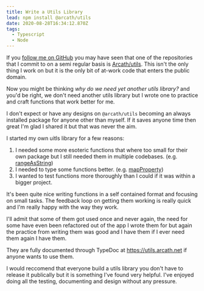 ```yaml
---
title: Write a Utils Library
lead: npm install @arcath/utils
date: 2020-08-28T16:34:12.870Z
tags:
  - Typescript
  - Node
---
```

If you [follow me on GitHub](https://github.com/Arcath) you may have seen that one of the repositories that I commit to on a semi regular basis is [Arcath/utils](https://github.com/Arcath/utils). This isn't the only thing I work on but it is the only bit of at-work code that enters the public domain.

Now you might be thinking _why do we need yet another utils library?_ and you'd be right, we don't need another utils library but I wrote one to practice and craft functions that work better for me.

I don't expect or have any designs on `@arcath/utils` becoming an always installed package for anyone other than myself. If it saves anyone time then great I'm glad I shared it but that was never the aim.

I started my own uitls library for a few reasons:

1. I needed some more esoteric functions that where too small for their own package but I still needed them in multiple codebases. (e.g. [rangeAsString](https://utils.arcath.net/globals.html#rangeasstring))
1. I needed to type some functions better. (e.g. [mapProperty](https://utils.arcath.net/globals.html#mapproperty))
1. I wanted to test functions more thoroughly than I could if it was within a bigger project.

It's been quite nice writing functions in a self contained format and focusing on small tasks. The feedback loop on getting them working is really quick and I'm really happy with the way they work.

I'll admit that some of them got used once and never again, the need for some have even been refactored out of the app I wrote them for but again the practice from writing them was good and I have them if I ever need them again I have them.

They are fully documented through TypeDoc at https://utils.arcath.net if anyone wants to use them.

I would reccomend that everyone build a utils library you don't have to release it publically but it is something I've found very helpful. I've enjoyed doing all the testing, documenting and design without any pressure.